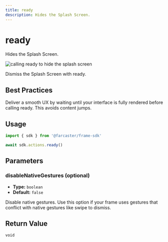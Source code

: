 ```yaml
---
title: ready
description: Hides the Splash Screen.
---
```



# ready

Hides the Splash Screen.

![calling ready to hide the splash screen](/ready_preview.png)

<Caption>
  Dismiss the Splash Screen with ready.
</Caption>

## Best Practices

Deliver a smooth UX by waiting until your interface is fully rendered before
calling ready. This avoids content jumps.

## Usage

```ts twoslash
import { sdk } from '@farcaster/frame-sdk'

await sdk.actions.ready()
```

## Parameters

### disableNativeGestures (optional)

- **Type:** `boolean`
- **Default:** `false`

Disable native gestures. Use this option if your frame uses gestures
that conflict with native gestures like swipe to dismiss.

## Return Value

`void`

